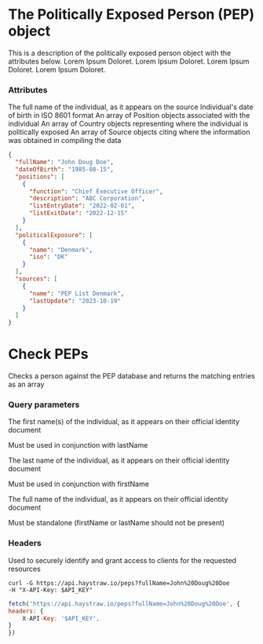   <Row>

  <Column>

# The Politically Exposed Person (PEP) object

This is a description of the politically exposed person object with the attributes below. Lorem Ipsum Doloret. Lorem Ipsum Doloret. Lorem Ipsum Doloret. Lorem Ipsum Doloret.

### Attributes

<Properties>

<Property name="fullName" type="string">
  The full name of the individual, as it appears on the source
</Property>

<Property name="dateOfBirth" type="string">
  Individual's date of birth in ISO 8601 format
</Property>

<Property name="positions" type="array">
  An array of Position objects associated with the individual
</Property>

<Property name="politicalExposure" type="array">
  An array of Country objects representing where the individual is politically
  exposed
</Property>

<Property name="sources" type="array">
  An array of Source objects citing where the information was obtained in
  compiling the data
</Property>

</Properties>

  </Column>

  <Column>

```json {{ title: 'Response' }}
{
  "fullName": "John Doug Doe",
  "dateOfBirth": "1985-08-15",
  "positions": [
    {
      "function": "Chief Executive Officer",
      "description": "ABC Corporation",
      "listEntryDate": "2022-02-01",
      "listExitDate": "2022-12-15"
    }
  ],
  "politicalExposure": [
    {
      "name": "Denmark",
      "iso": "DK"
    }
  ],
  "sources": [
    {
      "name": "PEP List Denmark",
      "lastUpdate": "2023-10-19"
    }
  ]
}
```

  </Column>

  </Row>

  <Row>

  <Column>

# Check PEPs

Checks a person against the PEP database and returns the matching entries as an array

### Query parameters

<Properties>

<Property name="firstName" type="string">
The first name(s) of the individual, as it appears on their official identity document

<Note> Must be used in conjunction with lastName </Note>

</Property>

<Property name="lastName" type="string">
The last name of the individual, as it appears on their official identity document

<Note> Must be used in conjunction with firstName </Note>

</Property>

<Property name="fullName" type="string">
The full name of the individual, as it appears on their official identity document

<Note> Must be standalone (firstName or lastName should not be present) </Note>

</Property>

</Properties>

### Headers

<Properties>

<Property name="X-API-Key" type="string">
Used to securely identify and grant access to clients for the requested resources

</Property>

</Properties>

  </Column>

  <Column>

  <CodeGroup tag="GET" label="/peps">

```cURL {{ title: 'cURL' }}
curl -G https://api.haystraw.io/peps?fullName=John%20Doug%20Doe
-H "X-API-Key: $API_KEY"
```

```js {{ title: 'JS' }}
fetch('https://api.haystraw.io/peps?fullName=John%20Doug%20Doe', {
headers: {
	X-API-Key: '$API_KEY',
}
})
```

</CodeGroup>

  </Column>

  </Row>
